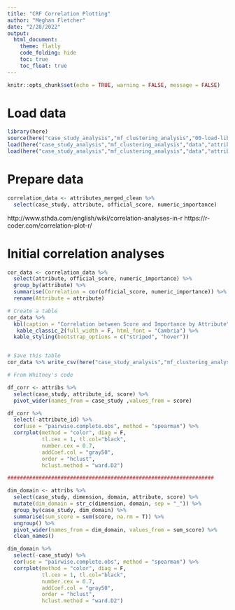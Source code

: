 ```yaml
---
title: "CRF Correlation Plotting"
author: "Meghan Fletcher"
date: "2/28/2022"
output: 
  html_document:
    theme: flatly
    code_folding: hide
    toc: true
    toc_float: true
---
```


```r
knitr::opts_chunk$set(echo = TRUE, warning = FALSE, message = FALSE)

```

# Load data

```r
library(here)
source(here("case_study_analysis","mf_clustering_analysis","00-load-libraries.R"))
load(here("case_study_analysis","mf_clustering_analysis","data","attribs.Rdata")) # from 01-prep-data.Rmd
load(here("case_study_analysis","mf_clustering_analysis","data","attributes_merged_clean.Rdata"))

```

# Prepare data

```r
correlation_data <- attributes_merged_clean %>% 
  select(case_study, attribute, official_score, numeric_importance)
```

http://www.sthda.com/english/wiki/correlation-analyses-in-r
https://r-coder.com/correlation-plot-r/

######################################################################################################

# Initial correlation analyses

```r
cor_data <- correlation_data %>% 
  select(attribute, official_score, numeric_importance) %>% 
  group_by(attribute) %>% 
  summarise(Correlation = cor(official_score, numeric_importance)) %>% 
  rename(Attribute = attribute)

# Create a table
cor_data %>% 
  kbl(caption = "Correlation between Score and Importance by Attribute") %>% 
   kable_classic_2(full_width = F, html_font = "Cambria") %>% 
  kable_styling(bootstrap_options = c("striped", "hover"))


# Save this table
cor_data %>% write_csv(here("case_study_analysis","mf_clustering_analysis","data","cor_data.csv"))
```



```r
# From Whitney's code

df_corr <- attribs %>% 
  select(case_study, attribute_id, score) %>% 
  pivot_wider(names_from = case_study ,values_from = score)

df_corr %>% 
  select(-attribute_id) %>% 
  cor(use = "pairwise.complete.obs", method = "spearman") %>% 
  corrplot(method = "color", diag = F, 
           tl.cex = 1, tl.col="black",
           number.cex = 0.7,
           addCoef.col = "gray50", 
           order = "hclust", 
           hclust.method = "ward.D2")

##################################################################

dim_domain <- attribs %>% 
  select(case_study, dimension, domain, attribute, score) %>% 
  mutate(dim_domain = str_c(dimension, domain, sep = "_")) %>% 
  group_by(case_study, dim_domain) %>% 
  summarise(sum_score = sum(score, na.rm = T)) %>% 
  ungroup() %>% 
  pivot_wider(names_from = dim_domain, values_from = sum_score) %>% 
  clean_names()

dim_domain %>% 
  select(-case_study) %>% 
  cor(use = "pairwise.complete.obs", method = "spearman") %>% 
  corrplot(method = "color", diag = F, 
           tl.cex = 1, tl.col="black",
           number.cex = 0.7,
           addCoef.col = "gray50", 
           order = "hclust", 
           hclust.method = "ward.D2")
```

